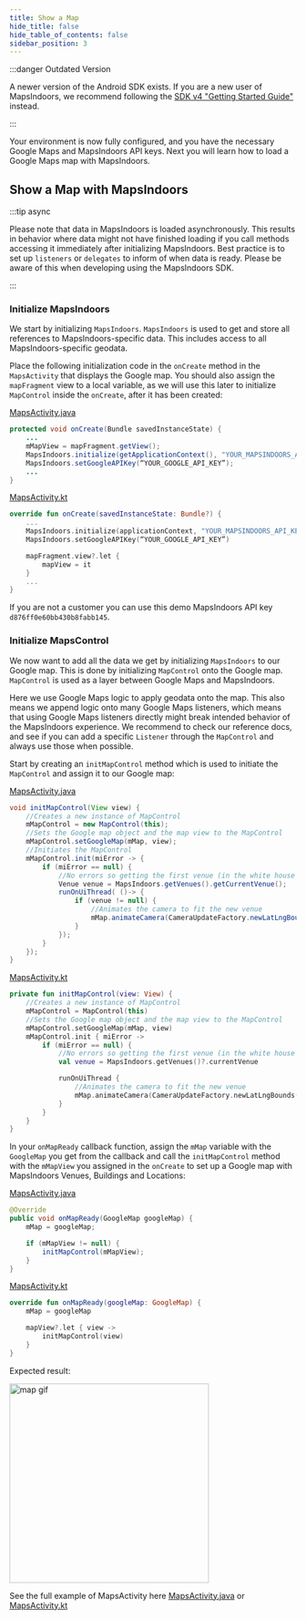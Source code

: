 ```yaml
---
title: Show a Map
hide_title: false
hide_table_of_contents: false
sidebar_position: 3
---
```



:::danger Outdated Version

A newer version of the Android SDK exists. If you are a new user of MapsIndoors, we recommend following the [SDK v4 "Getting Started Guide"](https://docs.mapsindoors.com/content/getting-started/android/v4/) instead. 

:::

Your environment is now fully configured, and you have the necessary Google Maps and MapsIndoors API keys. Next you will learn how to load a Google Maps map with MapsIndoors.

## Show a Map with MapsIndoors

:::tip async

Please note that data in MapsIndoors is loaded asynchronously. This results in behavior where data might not have finished loading if you call methods accessing it immediately after initializing MapsIndoors. Best practice is to set up `listeners` or `delegates` to inform of when data is ready. Please be aware of this when developing using the MapsIndoors SDK.

:::

### Initialize MapsIndoors

We start by initializing `MapsIndoors`. `MapsIndoors` is used to get and store all references to MapsIndoors-specific data. This includes access to all MapsIndoors-specific geodata.

Place the following initialization code in the `onCreate` method in the `MapsActivity` that displays the Google map. You should also assign the `mapFragment` view to a local variable, as we will use this later to initialize `MapControl` inside the `onCreate`, after it has been created:

<Tabs groupId="getting-started-android-v3-map">
<TabItem value="java" label="Java" default>

<a href="https://github.com/MapsPeople/MapsIndoors-Getting-Started-Android/blob/master/app/src/main/java/com/example/mapsindoorsgettingstarted/MapsActivity.java#L60-L65">MapsActivity.java</a>

```java
protected void onCreate(Bundle savedInstanceState) {
    ...
    mMapView = mapFragment.getView();
    MapsIndoors.initialize(getApplicationContext(), "YOUR_MAPSINDOORS_API_KEY");
    MapsIndoors.setGoogleAPIKey(“YOUR_GOOGLE_API_KEY”);
    ...
}
```

</TabItem>
<TabItem value="kotlin" label="Kotlin">

<a href="https://github.com/MapsPeople/MapsIndoors-Getting-Started-Android-Kotlin/blob/main/app/src/main/java/com/example/mapsindoorsgettingstartedkotlin/MapsActivity.kt#L50-L55">MapsActivity.kt</a>

```kotlin
override fun onCreate(savedInstanceState: Bundle?) {
    ...
    MapsIndoors.initialize(applicationContext, "YOUR_MAPSINDOORS_API_KEY")
    MapsIndoors.setGoogleAPIKey(“YOUR_GOOGLE_API_KEY”)

    mapFragment.view?.let {
        mapView = it
    }
    ...
}
```

</TabItem>
</Tabs>

If you are not a customer you can use this demo MapsIndoors API key `d876ff0e60bb430b8fabb145`.

### Initialize MapsControl

We now want to add all the data we get by initializing `MapsIndoors` to our Google map. This is done by initializing `MapControl` onto the Google map. `MapControl` is used as a layer between Google Maps and MapsIndoors.

Here we use Google Maps logic to apply geodata onto the map. This also means we append logic onto many Google Maps listeners, which means that using Google Maps listeners directly might break intended behavior of the MapsIndoors experience. We recommend to check our reference docs, and see if you can add a specific `Listener` through the `MapControl` and always use those when possible.

Start by creating an `initMapControl` method which is used to initiate the `MapControl` and assign it to our Google map:

<Tabs groupId="getting-started-android-v3-map">
<TabItem value="java" label="Java" default>

<a href="https://github.com/MapsPeople/MapsIndoors-Getting-Started-Android/blob/master/app/src/main/java/com/example/mapsindoorsgettingstarted/MapsActivity.java#L135-L168">MapsActivity.java</a>

```java
void initMapControl(View view) {
    //Creates a new instance of MapControl
    mMapControl = new MapControl(this);
    //Sets the Google map object and the map view to the MapControl
    mMapControl.setGoogleMap(mMap, view);
    //Initiates the MapControl
    mMapControl.init(miError -> {
        if (miError == null) {
            //No errors so getting the first venue (in the white house solution the only one)
            Venue venue = MapsIndoors.getVenues().getCurrentVenue();
            runOnUiThread( ()-> {
                if (venue != null) {
                    //Animates the camera to fit the new venue
                    mMap.animateCamera(CameraUpdateFactory.newLatLngBounds(venue.getLatLngBoundingBox(), 19));
                }
            });
        }
    });
}
```

</TabItem>
<TabItem value="kotlin" label="Kotlin">

<a href="https://github.com/MapsPeople/MapsIndoors-Getting-Started-Android-Kotlin/blob/main/app/src/main/java/com/example/mapsindoorsgettingstartedkotlin/MapsActivity.kt#L108-L134">MapsActivity.kt</a>

```kotlin
private fun initMapControl(view: View) {
    //Creates a new instance of MapControl
    mMapControl = MapControl(this)
    //Sets the Google map object and the map view to the MapControl
    mMapControl.setGoogleMap(mMap, view)
    mMapControl.init { miError ->
        if (miError == null) {
            //No errors so getting the first venue (in the white house solution the only one)
            val venue = MapsIndoors.getVenues()?.currentVenue

            runOnUiThread {
                //Animates the camera to fit the new venue
                mMap.animateCamera(CameraUpdateFactory.newLatLngBounds(venue?.latLngBoundingBox, 19));
            }
        }
    }
}
```

</TabItem>
</Tabs>

In your `onMapReady` callback function, assign the `mMap` variable with the `GoogleMap` you get from the callback and call the `initMapControl` method with the `mMapView` you assigned in the `onCreate` to set up a Google map with MapsIndoors Venues, Buildings and Locations:

<Tabs groupId="getting-started-android-v3-map">
<TabItem value="java" label="Java" default>

<a href="https://github.com/MapsIndoors/MapsIndoors-Getting-Started-Android/blob/master/app/src/main/java/com/example/mapsindoorsgettingstarted/MapsActivity.java#L135-L168">MapsActivity.java</a>

```java
@Override
public void onMapReady(GoogleMap googleMap) {
    mMap = googleMap;

    if (mMapView != null) {
        initMapControl(mMapView);
    }
}
```
</TabItem>
<TabItem value="kotlin" label="Kotlin">

<a href="https://github.com/MapsIndoors/MapsIndoors-Getting-Started-Android-Kotlin/blob/main/app/src/main/java/com/example/mapsindoorsgettingstartedkotlin/MapsActivity.kt#L108-L134">MapsActivity.kt</a>

```kotlin
override fun onMapReady(googleMap: GoogleMap) {
    mMap = googleMap

    mapView?.let { view ->
        initMapControl(view)
    }
}
```

</TabItem>
</Tabs>

Expected result:

<img src="/img/map_gif.gif" alt="map gif" width="350"/>

See the full example of MapsActivity here [MapsActivity.java](https://github.com/MapsPeople/MapsIndoors-Getting-Started-Android/blob/master/app/src/main/java/com/example/mapsindoorsgettingstarted/MapsActivity.java) or [MapsActivity.kt](https://github.com/MapsPeople/MapsIndoors-Getting-Started-Android-Kotlin/blob/main/app/src/main/java/com/example/mapsindoorsgettingstartedkotlin/MapsActivity.kt)
